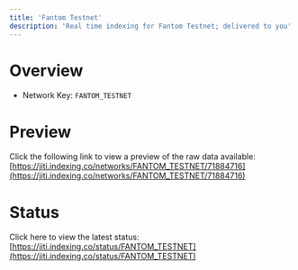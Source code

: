 ```yaml
---
title: 'Fantom Testnet'
description: 'Real time indexing for Fantom Testnet; delivered to you'
---
```


# Overview
- Network Key: `FANTOM_TESTNET`

# Preview
Click the following link to view a preview of the raw data available: [https://jiti.indexing.co/networks/FANTOM_TESTNET/71884716](https://jiti.indexing.co/networks/FANTOM_TESTNET/71884716)

# Status
Click here to view the latest status: [https://jiti.indexing.co/status/FANTOM_TESTNET](https://jiti.indexing.co/status/FANTOM_TESTNET)
